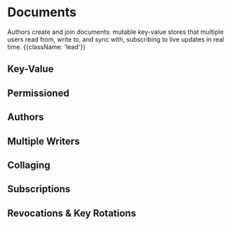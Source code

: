 
# Documents

Authors create and join documents: mutable key-value stores that multiple users read from, write to, and sync with, subscribing to live updates in real time. {{className: 'lead'}}

## Key-Value

## Permissioned

## Authors

## Multiple Writers

## Collaging

## Subscriptions

## Revocations & Key Rotations